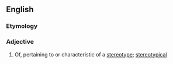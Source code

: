 ==English==

===Etymology===
{{suffix|en|stereotype|ic}}

===Adjective===
{{en-adj}}

# Of, pertaining to or characteristic of a [[stereotype]]; [[stereotypical]]